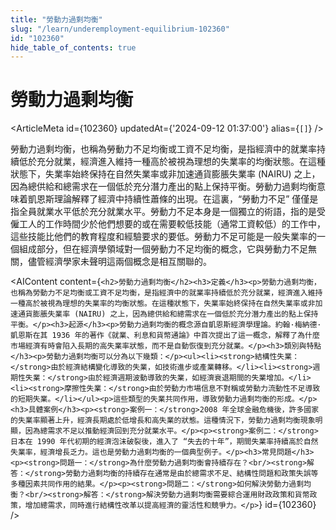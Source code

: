 ```yaml
---
title: "勞動力過剩均衡"
slug: "/learn/underemployment-equilibrium-102360"
id: "102360"
hide_table_of_contents: true
---
```



# 勞動力過剩均衡

<ArticleMeta id={102360} updatedAt={'2024-09-12 01:37:00'} alias={`[]`} />
<div className='border-solid border-b border-t-0 my-4 border-[var(--ifm-color-gray-300)]' />

勞動力過剩均衡，也稱為勞動力不足均衡或工資不足均衡，是指經濟中的就業率持續低於充分就業，經濟進入維持一種高於被視為理想的失業率的均衡狀態。在這種狀態下，失業率始終保持在自然失業率或非加速通貨膨脹失業率 (NAIRU) 之上，因為總供給和總需求在一個低於充分潛力產出的點上保持平衡。勞動力過剩均衡意味着凱恩斯理論解釋了經濟中持續性蕭條的出現。在這裏，“勞動力不足” 僅僅是指全員就業水平低於充分就業水平。勞動力不足本身是一個獨立的術語，指的是受僱工人的工作時間少於他們想要的或在需要較低技能（通常工資較低）的工作中，這些技能比他們的教育程度和經驗要求的要低。勞動力不足可能是一般失業率的一個組成部分，但在經濟學領域對一個勞動力不足均衡的概念，它與勞動力不足無關，儘管經濟學家未聲明這兩個概念是相互關聯的。

<AIContent content={`<h2>勞動力過剩均衡</h2><h3>定義</h3><p>勞動力過剩均衡，也稱為勞動力不足均衡或工資不足均衡，是指經濟中的就業率持續低於充分就業，經濟進入維持一種高於被視為理想的失業率的均衡狀態。在這種狀態下，失業率始終保持在自然失業率或非加速通貨膨脹失業率 (NAIRU) 之上，因為總供給和總需求在一個低於充分潛力產出的點上保持平衡。</p><h3>起源</h3><p>勞動力過剩均衡的概念源自凱恩斯經濟學理論。約翰·梅納德·凱恩斯在其 1936 年的著作《就業、利息和貨幣通論》中首次提出了這一概念，解釋了為什麼市場經濟有時會陷入長期的高失業率狀態，而不是自動恢復到充分就業。</p><h3>類別與特點</h3><p>勞動力過剩均衡可以分為以下幾類：</p><ul><li><strong>結構性失業：</strong>由於經濟結構變化導致的失業，如技術進步或產業轉移。</li><li><strong>週期性失業：</strong>由於經濟週期波動導致的失業，如經濟衰退期間的失業增加。</li><li><strong>摩擦性失業：</strong>由於勞動力市場信息不對稱或勞動力流動性不足導致的短期失業。</li></ul><p>這些類型的失業共同作用，導致勞動力過剩均衡的形成。</p><h3>具體案例</h3><p><strong>案例一：</strong>2008 年全球金融危機後，許多國家的失業率顯著上升，經濟長期處於低增長和高失業的狀態。這種情況下，勞動力過剩均衡現象明顯，因為總需求不足以推動經濟回到充分就業水平。</p><p><strong>案例二：</strong>日本在 1990 年代初期的經濟泡沫破裂後，進入了 “失去的十年”，期間失業率持續高於自然失業率，經濟增長乏力。這也是勞動力過剩均衡的一個典型例子。</p><h3>常見問題</h3><p><strong>問題一：</strong>為什麼勞動力過剩均衡會持續存在？<br/><strong>解答：</strong>勞動力過剩均衡的持續存在通常是由於總需求不足、結構性問題和政策失誤等多種因素共同作用的結果。</p><p><strong>問題二：</strong>如何解決勞動力過剩均衡？<br/><strong>解答：</strong>解決勞動力過剩均衡需要綜合運用財政政策和貨幣政策，增加總需求，同時進行結構性改革以提高經濟的靈活性和競爭力。</p>`} id={102360} />
